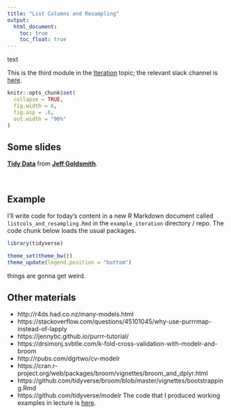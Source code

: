 ```yaml
---
title: "List Columns and Resampling"
output:
  html_document: 
    toc: true
    toc_float: true
---
```


text

This is the third module in the [Iteration](topic_iteration.html) topic; the relevant slack channel is [here](https://p8105-fall2017.slack.com/messages/C7WC2UPT7).

```r
knitr::opts_chunk$set(
  collapse = TRUE,
  fig.width = 6,
  fig.asp = .6,
  out.width = "90%"
)
```


## Some slides

<script async class="speakerdeck-embed" data-id="ee17524f046c49a58cec601fb98bb72d" data-ratio="1.33333333333333" src="//speakerdeck.com/assets/embed.js"></script>
<div style="margin-bottom:5px"> <strong> <a href="https://speakerdeck.com/jeffgoldsmith/dsi-tidy-text" title="Tidy Text" target="_blank">Tidy Data</a> </strong> from <strong><a href="https://speakerdeck.com/jeffgoldsmith" target="_blank">Jeff Goldsmith</a></strong>. </div><br>


## Example

I'll write code for today's content in a new R Markdown document called `listcols_and_resampling.Rmd` in the `example_iteration` directory / repo. The code chunk below loads the usual packages.


```r
library(tidyverse)

theme_set(theme_bw())
theme_update(legend.position = "bottom")
```


things are gonna get weird.


## Other materials


* http://r4ds.had.co.nz/many-models.html
* https://stackoverflow.com/questions/45101045/why-use-purrrmap-instead-of-lapply 
* https://jennybc.github.io/purrr-tutorial/
* https://drsimonj.svbtle.com/k-fold-cross-validation-with-modelr-and-broom
* http://rpubs.com/dgrtwo/cv-modelr
* https://cran.r-project.org/web/packages/broom/vignettes/broom_and_dplyr.html
* https://github.com/tidyverse/broom/blob/master/vignettes/bootstrapping.Rmd
* https://github.com/tidyverse/modelr
The code that I produced working examples in lecture is [here](ZZZZZ).
